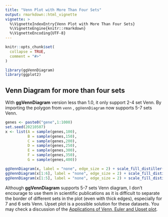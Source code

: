 ---
title: "Venn Plot with More Than Four Sets"
output: rmarkdown::html_vignette
vignette: >
  %\VignetteIndexEntry{Venn Plot with More Than Four Sets}
  %\VignetteEngine{knitr::rmarkdown}
  %\VignetteEncoding{UTF-8}
---

```{r, include = FALSE}
knitr::opts_chunk$set(
  collapse = TRUE,
  comment = "#>"
)
```

```{r setup}
library(ggVennDiagram)
library(ggplot2)
```

## Venn Diagram for more than four sets

With **ggVennDiagram** version less than 1.0, it only support 2-4 set Venn.
By importing the polygon from `venn` , `ggVennDiagram` now supports 5-7 sets Venn.

```{r}
genes <- paste0("gene",1:1000)
set.seed(20210507)
x <- list(A = sample(genes,100),
          B = sample(genes,150),
          C = sample(genes,200),
          D = sample(genes,250),
          E = sample(genes,300),
          F = sample(genes,350),
          G = sample(genes,400))
```


```{r}
ggVennDiagram(x, label = "none", edge_size = 2) + scale_fill_distiller(palette = "RdBu")
ggVennDiagram(x[1:6], label = "none", edge_size = 2) + scale_fill_distiller(palette = "RdBu")
ggVennDiagram(x[1:5], label = "none", edge_size = 2) + scale_fill_distiller(palette = "RdBu")
```

Although **ggVennDiagram** supports 5-7 sets Venn diagram, I don't encourage to
use them in scientific publications as it  is difficult to separate the border 
of different sets in the plot (even with thick edges), especially for 7 and 6 sets Venn.
Upset plot is a possible solution for these datasets. You may check a discussion of
the [Applications of Venn, Euler and Upset plot](https://venn.bio-spring.top/applications.html).
